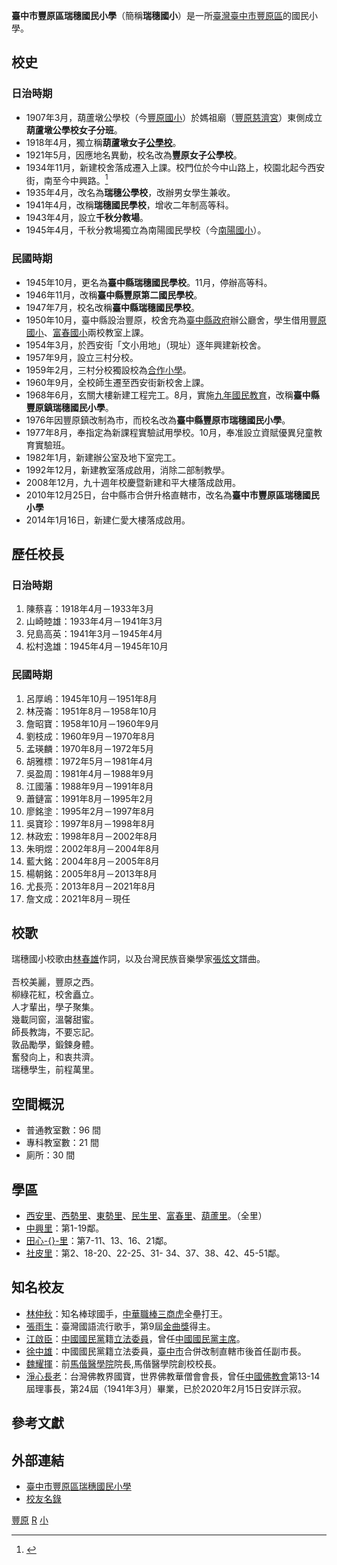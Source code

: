 {{Otheruses|瑞穗國小|subject=臺中市豐原區瑞穗國民小學|other=花蓮縣瑞穗國民小學}}
{{Infobox School
|name           = 臺中市豐原區瑞穗國民小學
|other_name     = 
|image          = 瑞穗國小校徽.gif
|image_caption  = 瑞穗國小校徽
|logo           =
|motto          = 
|established    = 1907年：葫蘆墩公學校女子分班<br>1918年：葫蘆墩女子公學校
|type           = 市立國民小學
|affiliation    = [[臺中市政府|臺中市政府]]
|district       = {{TWN}}[[臺中市|臺中市]][[豐原區|豐原區]]
|grades         = 小一至小六、幼稚園
|president      = 
|principal      = 詹文成
|dean           = 
|faculty        = 男教師：29<br />女教師：90
|staff          = 護士：2<br />職員：7<br />工友：5<br />警衛：2
|students       = 2029人 
|conference     = 
|colors         = 
|mascot         = 
|free_label     = 校地面積
|free_text      = 28148平方公尺
|magazine       = 
|location       = {{TWN}}[[臺中市|臺中市]][[豐原區|豐原區]]西安街72號
|tel            = (04)-25262064
|fax            = (04)-25289619
|information    = 
|website        = [https://rses.tc.edu.tw/ 瑞穗國小]
}}
'''臺中市豐原區瑞穗國民小學'''（簡稱'''瑞穗國小'''）是一所[[臺灣|臺灣]][[臺中市|臺中市]][[豐原區|豐原區]]的國民小學。

== 校史 ==
===日治時期===
*1907年3月，葫蘆墩公學校（今[[臺中市豐原區豐原國民小學|豐原國小]]）於媽祖廟（[[豐原慈濟宮|豐原慈濟宮]]）東側成立'''葫蘆墩公學校女子分班'''。
*1918年4月，獨立稱'''葫蘆墩女子[[公學校|公學校]]'''。
*1921年5月，因應地名異動，校名改為'''豐原女子公學校'''。
*1934年11月，新建校舍落成遷入上課。校門位於今中山路上，校園北起今西安街，南至今中興路。<ref>{{cite book |editor=許烱祥等 |title=臺中市豐原區瑞穗國民小學創校一百週年校慶特刊 |date=2018-05 |page=頁107 |url=http://school.naer.edu.tw/image/t2015074/t2015074.pdf |accessdate=2021-04-13}}</ref>
*1935年4月，改名為'''瑞穗公學校'''，改辦男女學生兼收。
*1941年4月，改稱'''瑞穗國民學校'''，增收二年制高等科。
*1943年4月，設立'''千秋分教場'''。
*1945年4月，千秋分教場獨立為南陽國民學校（今[[臺中市豐原區南陽國民小學|南陽國小]]）。

===民國時期===
*1945年10月，更名為'''臺中縣瑞穗國民學校'''。11月，停辦高等科。
*1946年11月，改稱'''臺中縣豐原第二國民學校'''。
*1947年7月，校名改稱'''臺中縣瑞穗國民學校'''。
*1950年10月，臺中縣設治豐原，校舍充為[[臺中縣政府|臺中縣政府]]辦公廳舍，學生借用[[臺中市豐原區豐原國民小學|豐原國小]]、[[臺中市豐原區富春國民小學|富春國小]]兩校教室上課。
*1954年3月，於西安街「文小用地」（現址）逐年興建新校舍。
*1957年9月，設立三村分校。
*1959年2月，三村分校獨設校為[[臺中市豐原區合作國民小學|合作小學]]。
*1960年9月，全校師生遷至西安街新校舍上課。
*1968年6月，玄關大樓新建工程完工。8月，實施[[九年國民教育|九年國民教育]]，改稱'''臺中縣豐原鎮瑞穗國民小學'''。
*1976年因豐原鎮改制為市，而校名改為'''臺中縣豐原市瑞穗國民小學'''。
*1977年8月，奉指定為新課程實驗試用學校。10月，奉准設立資賦優異兒童教育實驗班。
*1982年1月，新建辦公室及地下室完工。
*1992年12月，新建教室落成啟用，消除二部制教學。
*2008年12月，九十週年校慶暨新建和平大樓落成啟用。
*2010年12月25日，台中縣市合併升格直轄市，改名為'''臺中市豐原區瑞穗國民小學'''
*2014年1月16日，新建仁愛大樓落成啟用。

== 歷任校長 ==
===日治時期===
#陳蔡喜：1918年4月－1933年3月
#山崎睦雄：1933年4月－1941年3月
#兒島高英：1941年3月－1945年4月
#松村逸雄：1945年4月－1945年10月

===民國時期===
#呂厚嶋：1945年10月－1951年8月
#林茂崙：1951年8月－1958年10月
#詹昭寶：1958年10月－1960年9月
#劉枝成：1960年9月－1970年8月
#孟瑛麟：1970年8月－1972年5月
#胡雅標：1972年5月－1981年4月
#吳盈周：1981年4月－1988年9月
#江國藩：1988年9月－1991年8月
#蕭鏈富：1991年8月－1995年2月
#廖銘塗：1995年2月－1997年8月
#吳寶珍：1997年8月－1998年8月
#林政宏：1998年8月－2002年8月
#朱明煜：2002年8月－2004年8月
#藍大銘：2004年8月－2005年8月
#楊朝銘：2005年8月－2013年8月
#尤長亮：2013年8月－2021年8月
#詹文成：2021年8月－現任

== 校歌 ==
瑞穗國小校歌由[[林春雄|林春雄]]作詞，以及台灣民族音樂學家[[張炫文|張炫文]]譜曲。<br><br>吾校美麗，豐原之西。<br>柳綠花紅，校舍矗立。<br>人才輩出，學子聚集。<br>幾載同窗，溫馨甜蜜。<br>師長教誨，不要忘記。<br>敦品勵學，鍛鍊身體。<br>奮發向上，和衷共濟。<br>瑞穗學生，前程萬里。<br>

== 空間概況 ==

*普通教室數：96 間
*專科教室數：21 間
*廁所：30 間

== 學區 ==
*[[西安里|西安里]]、[[西勢里|西勢里]]、[[東勢里|東勢里]]、[[民生里|民生里]]、[[富春里|富春里]]、[[葫蘆里|葫蘆里]]。（全里）
*[[中興里_(臺中市豐原區)|中興里]]：第1-19鄰。
*[[田心里|田心-{}-里]]：第7-11、13、16、21鄰。
*[[社皮里|社皮里]]：第2、18-20、22-25、31- 34、37、38、42、45-51鄰。

==知名校友==
*[[林仲秋|林仲秋]]：知名棒球國手，[[中華職棒|中華職棒]][[三商虎|三商虎]]全壘打王。
*[[張雨生|張雨生]]：臺灣國語流行歌手，第9屆[[金曲獎|金曲獎]]得主。
*[[江啟臣|江啟臣]]：[[中國國民黨|中國國民黨]]籍[[立法委員|立法委員]]，曾任[[中國國民黨主席|中國國民黨主席]]。
*[[徐中雄|徐中雄]]：中國國民黨籍立法委員，[[臺中市|臺中市]]合併改制直轄市後首任副市長。
*[[魏耀揮|魏耀揮]]：前[[馬偕醫學院|馬偕醫學院]]院長,馬偕醫學院創校校長。
*[[釋淨心|淨心長老]]：台灣佛教界國寶，世界佛教華僧會會長，曾任[[中國佛教會|中國佛教會]]第13-14屆理事長，第24屆（1941年3月）畢業，已於2020年2月15日安詳示寂。

==參考文獻==
{{reflist}}

==外部連結==
*[http://www.rses.tc.edu.tw/front/bin/home.phtml 臺中市豐原區瑞穗國民小學] {{Wayback|url=http://www.rses.tc.edu.tw/front/bin/home.phtml |date=20130807032342 }}
*[http://school.naer.edu.tw/image/t2015074/t2015074.pdf 校友名錄]

{{臺中市國民中小學}}

[[Category:臺中市立國民小學|豐原]]
[[Category:1907年創建的教育機構|R]]
[[Category:豐原區學校|小]]